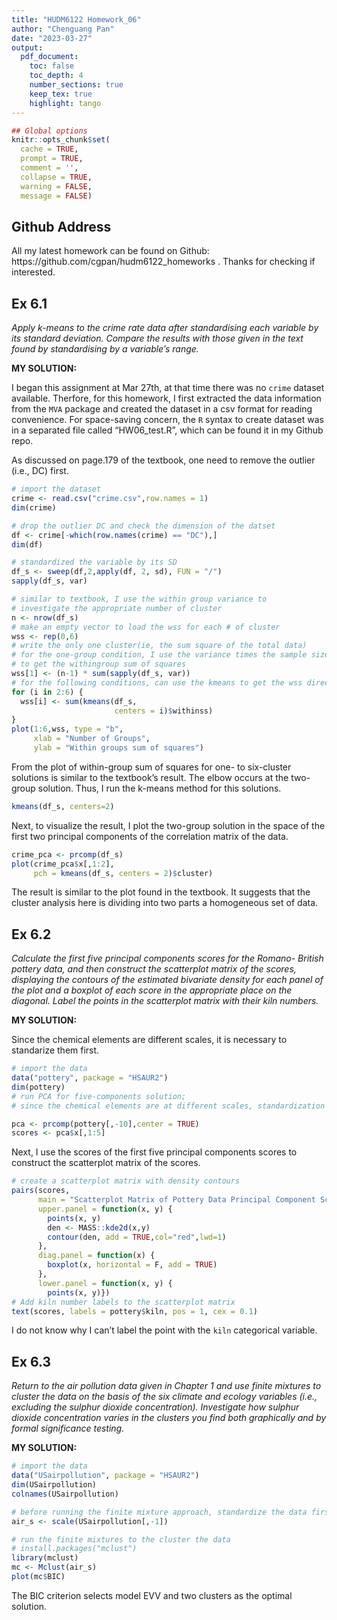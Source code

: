 ```yaml
---
title: "HUDM6122 Homework_06"
author: "Chenguang Pan"
date: "2023-03-27"
output:
  pdf_document:
    toc: false
    toc_depth: 4
    number_sections: true
    keep_tex: true
    highlight: tango
---
```


```r
## Global options
knitr::opts_chunk$set(
  cache = TRUE,
  prompt = TRUE,
  comment = '',
  collapse = TRUE,
  warning = FALSE,
  message = FALSE)
```   

## Github Address  
All my latest homework can be found on Github: https://github.com/cgpan/hudm6122_homeworks . Thanks for checking if interested.


## Ex 6.1  
*Apply k-means to the crime rate data after standardising each variable by its standard deviation. Compare the results with those given in the text found by standardising by a variable’s range.*  

  
**MY SOLUTION:**   

I began this assignment at Mar 27th, at that time there was no `crime` dataset available. Therfore, for this homework, I first extracted the data information from the `MVA` package and created the dataset in a csv format for reading convenience. For space-saving concern, the `R` syntax to create dataset was in a separated file called "HW06_test.R", which can be found it in my Github repo.  

As discussed on page.179 of the textbook, one need to remove the outlier (i.e., DC) first. 
```r
# import the dataset
crime <- read.csv("crime.csv",row.names = 1)
dim(crime)

# drop the outlier DC and check the dimension of the datset
df <- crime[-which(row.names(crime) == "DC"),]
dim(df)

# standardized the variable by its SD
df_s <- sweep(df,2,apply(df, 2, sd), FUN = "/")
sapply(df_s, var)

# similar to textbook, I use the within group variance to 
# investigate the appropriate number of cluster
n <- nrow(df_s)
# make an empty vector to load the wss for each # of cluster
wss <- rep(0,6)
# write the only one cluster(ie, the sum square of the total data)
# for the one-group condition, I use the variance times the sample size minus 1
# to get the withingroup sum of squares
wss[1] <- (n-1) * sum(sapply(df_s, var))
# for the following conditions, can use the kmeans to get the wss directly
for (i in 2:6) {
  wss[i] <- sum(kmeans(df_s,
                       centers = i)$withinss)
}
plot(1:6,wss, type = "b", 
     xlab = "Number of Groups",
     ylab = "Within groups sum of squares")
```  

From the plot of within-group sum of squares for one- to six-cluster solutions is similar to the textbook's result. The elbow occurs at the two-group solution. Thus, I run the k-means method for this solutions.

```r
kmeans(df_s, centers=2)
```  

Next, to visualize the result, I plot the two-group solution in the space of the first two principal components of the correlation matrix of the data.  

```r
crime_pca <- prcomp(df_s)
plot(crime_pca$x[,1:2],
     pch = kmeans(df_s, centers = 2)$cluster)
```

The result is similar to the plot found in the textbook. It suggests that the cluster analysis here is dividing into two parts a homogeneous set of data.  

## Ex 6.2  
*Calculate the first five principal components scores for the Romano- British pottery data, and then construct the scatterplot matrix of the scores, displaying the contours of the estimated bivariate density for each panel of the plot and a boxplot of each score in the appropriate place on the diagonal. Label the points in the scatterplot matrix with their kiln numbers.*  

**MY SOLUTION:**   

Since the chemical elements are different scales, it is necessary to standarize them first.
```r
# import the data
data("pottery", package = "HSAUR2")
dim(pottery)
# run PCA for five-components solution; 
# since the chemical elements are at different scales, standardization is necessary.

pca <- prcomp(pottery[,-10],center = TRUE)
scores <- pca$x[,1:5]
```  
Next, I use the scores of the first five principal components scores to construct the scatterplot matrix of the scores. 
```r
# create a scatterplot matrix with density contours
pairs(scores, 
      main = "Scatterplot Matrix of Pottery Data Principal Component Scores",
      upper.panel = function(x, y) {
        points(x, y)
        den <- MASS::kde2d(x,y)
        contour(den, add = TRUE,col="red",lwd=1)
      },
      diag.panel = function(x) {
        boxplot(x, horizontal = F, add = TRUE)
      },
      lower.panel = function(x, y) {
        points(x, y)})
# Add kiln number labels to the scatterplot matrix
text(scores, labels = pottery$kiln, pos = 1, cex = 0.1)
```   
I do not know why I can't label the point with the `kiln` categorical variable.  

## Ex 6.3  
*Return to the air pollution data given in Chapter 1 and use finite mixtures to cluster the data on the basis of the six climate and ecology variables (i.e., excluding the sulphur dioxide concentration). Investigate how sulphur dioxide concentration varies in the clusters you find both graphically and by formal significance testing.*  

**MY SOLUTION:**  

```r
# import the data
data("USairpollution", package = "HSAUR2")
dim(USairpollution)
colnames(USairpollution)

# before running the finite mixture approach, standardize the data first
air_s <- scale(USairpollution[,-1])

# run the finite mixtures to the cluster the data
# install.packages("mclust")
library(mclust)
mc <- Mclust(air_s)
plot(mc$BIC)
```  
The BIC criterion selects model EVV and two clusters as the optimal solution.




